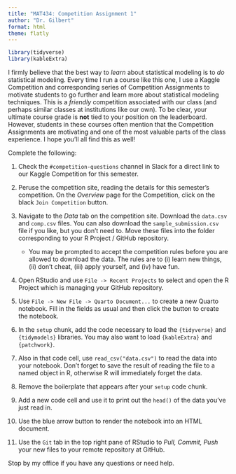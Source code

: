 ```yaml
---
title: "MAT434: Competition Assignment 1"
author: "Dr. Gilbert"
format: html 
theme: flatly
---
```


```r
library(tidyverse)
library(kableExtra)
```

I firmly believe that the best way to *learn* about statistical modeling is to *do* statistical modeling. Every time I run a course like this one, I use a Kaggle Competition and corresponding series of Competition Assignments to motivate students to go further and learn more about statistical modeling techniques. This is a *friendly* competition associated with our class (and perhaps similar classes at institutions like our own). To be clear, your ultimate course grade is **not** tied to your position on the leaderboard. However, students in these courses often mention that the Competition Assignments are motivating and one of the most valuable parts of the class experience. I hope you'll all find this as well!

Complete the following:

1. Check the `#competition-questions` channel in Slack for a direct link to our Kaggle Competition for this semester.

2. Peruse the competition site, reading the details for this semester's competition. On the *Overview* page for the Competition, click on the black `Join Competition` button.

3. Navigate to the *Data* tab on the competition site. Download the `data.csv` and `comp.csv` files. You can also download the `sample_submission.csv` file if you like, but you don't need to. Move these files into the folder corresponding to your R Project / GitHub repository.

    + You may be prompted to accept the competition rules before you are allowed to download the data. The rules are to (i) learn new things, (ii) don't cheat, (iii) apply yourself, and (iv) have fun. 

4. Open RStudio and use `File -> Recent Projects` to select and open the R Project which is managing your GitHub repository.

5. Use `File -> New File -> Quarto Document...` to create a new Quarto notebook. Fill in the fields as usual and then click the button to create the notebook.

6. In the `setup` chunk, add the code necessary to load the `{tidyverse}` and `{tidymodels}` libraries. You may also want to load `{kableExtra}` and `{patchwork}`. 

7. Also in that code cell, use `read_csv("data.csv")` to read the data into your notebook. Don't forget to save the result of reading the file to a named object in R, otherwise R will immediately forget the data.
    
8. Remove the boilerplate that appears after your `setup` code chunk.

9. Add a new code cell and use it to print out the `head()` of the data you've just read in.

10. Use the blue arrow button to render the notebook into an HTML document. 

11. Use the `Git` tab in the top right pane of RStudio to *Pull, Commit, Push* your new files to your remote repository at GitHub.

Stop by my office if you have any questions or need help.